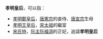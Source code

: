 '''孝明皇后'''，可以指：
*[[孝明鄭皇后|孝明鄭皇后]]，[[唐憲宗|唐憲宗]]的妾侍、[[唐宣宗|唐宣宗]]生母
*[[孝明王皇后|孝明王皇后]]，[[赵匡胤|宋太祖]]的繼室
*[[宋氏特|宋氏特]]，[[廣南國|阮主]][[阮福淍|阮福淍]]的正妃，追諡'''孝明皇后'''

{{消歧义|cat=四字封号消歧义|后}}